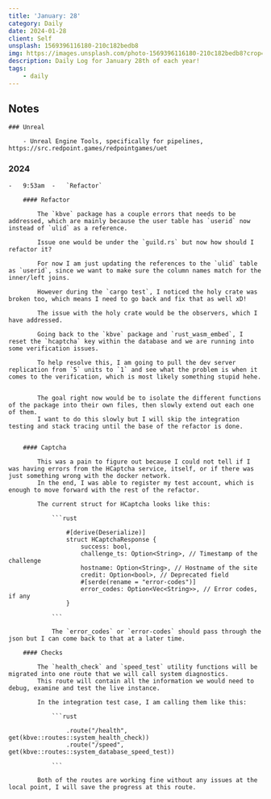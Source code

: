```yaml
---
title: 'January: 28'
category: Daily
date: 2024-01-28
client: Self
unsplash: 1569396116180-210c182bedb8
img: https://images.unsplash.com/photo-1569396116180-210c182bedb8?crop=entropy&cs=srgb&fm=jpg&ixid=MnwzNjM5Nzd8MHwxfHJhbmRvbXx8fHx8fHx8fDE2ODE3NDg2ODY&ixlib=rb-4.0.3&q=85
description: Daily Log for January 28th of each year!
tags:
    - daily
---
```


## Notes

    ### Unreal

        - Unreal Engine Tools, specifically for pipelines, https://src.redpoint.games/redpointgames/uet


### 2024

    -   9:53am  -   `Refactor`

        #### Refactor

            The `kbve` package has a couple errors that needs to be addressed, which are mainly because the user table has `userid` now instead of `ulid` as a reference.
            
            Issue one would be under the `guild.rs` but now how should I refactor it? 

            For now I am just updating the references to the `ulid` table as `userid`, since we want to make sure the column names match for the inner/left joins.

            However during the `cargo test`, I noticed the holy crate was broken too, which means I need to go back and fix that as well xD!

            The issue with the holy crate would be the observers, which I have addressed.

            Going back to the `kbve` package and `rust_wasm_embed`, I reset the `hcaptcha` key within the database and we are running into some verification issues.

            To help resolve this, I am going to pull the dev server replication from `5` units to `1` and see what the problem is when it comes to the verification, which is most likely something stupid hehe.

            
            The goal right now would be to isolate the different functions of the package into their own files, then slowly extend out each one of them.
            I want to do this slowly but I will skip the integration testing and stack tracing until the base of the refactor is done.

        
        #### Captcha

            This was a pain to figure out because I could not tell if I was having errors from the HCaptcha service, itself, or if there was just something wrong with the docker network.
            In the end, I was able to register my test account, which is enough to move forward with the rest of the refactor.

            The current struct for HCaptcha looks like this:

                ```rust
                
                    #[derive(Deserialize)]
                    struct HCaptchaResponse {
                        success: bool,
                        challenge_ts: Option<String>, // Timestamp of the challenge
                        hostname: Option<String>, // Hostname of the site
                        credit: Option<bool>, // Deprecated field
                        #[serde(rename = "error-codes")]
                        error_codes: Option<Vec<String>>, // Error codes, if any
                    }

                ```

                The `error_codes` or `error-codes` should pass through the json but I can come back to that at a later time.

        #### Checks

            The `health_check` and `speed_test` utility functions will be migrated into one route that we will call system diagnostics.
            This route will contain all the information we would need to debug, examine and test the live instance.

            In the integration test case, I am calling them like this:

                ```rust
                                
                    .route("/health", get(kbve::routes::system_health_check))
                    .route("/speed", get(kbve::routes::system_database_speed_test))

                ```

            Both of the routes are working fine without any issues at the local point, I will save the progress at this route.